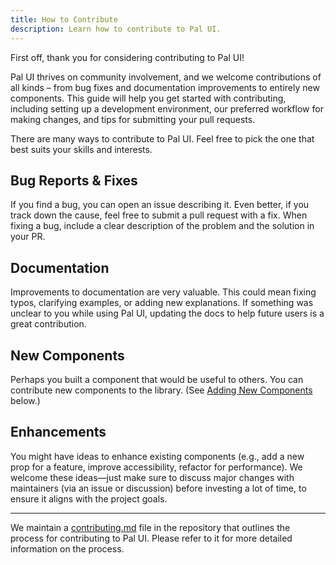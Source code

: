 ```yaml
---
title: How to Contribute
description: Learn how to contribute to Pal UI.
---
```


First off, thank you for considering contributing to Pal UI!

Pal UI thrives on community involvement, and we welcome contributions of all kinds – from bug fixes and documentation improvements to entirely new components. This guide will help you get started with contributing, including setting up a development environment, our preferred workflow for making changes, and tips for submitting your pull requests.

There are many ways to contribute to Pal UI. Feel free to pick the one that best suits your skills and interests.

## Bug Reports & Fixes

If you find a bug, you can open an issue describing it. Even better, if you track down the cause, feel free to submit a pull request with a fix. When fixing a bug, include a clear description of the problem and the solution in your PR.

## Documentation

Improvements to documentation are very valuable. This could mean fixing typos, clarifying examples, or adding new explanations. If something was unclear to you while using Pal UI, updating the docs to help future users is a great contribution.

## New Components

Perhaps you built a component that would be useful to others. You can contribute new components to the library. (See [Adding New Components](#adding-new-components) below.)

## Enhancements

You might have ideas to enhance existing components (e.g., add a new prop for a feature, improve accessibility, refactor for performance). We welcome these ideas—just make sure to discuss major changes with maintainers (via an issue or discussion) before investing a lot of time, to ensure it aligns with the project goals.

---

We maintain a [contributing.md](https://github.com/haydenbleasel/Pal/blob/main/.github/CONTRIBUTING.md) file in the repository that outlines the process for contributing to Pal UI. Please refer to it for more detailed information on the process.